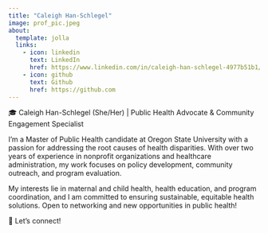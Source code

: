 ```yaml
---
title: "Caleigh Han-Schlegel"
image: prof_pic.jpeg
about:
  template: jolla
  links:
    - icon: linkedin
      text: LinkedIn
      href: https://www.linkedin.com/in/caleigh-han-schlegel-4977b51b1/
    - icon: github
      text: Github
      href: https://github.com
---
```


🎓 Caleigh Han-Schlegel (She/Her) | Public Health Advocate & Community Engagement Specialist

I’m a Master of Public Health candidate at Oregon State University with a passion for addressing the root causes of health disparities. With over two years of experience in nonprofit organizations and healthcare administration, my work focuses on policy development, community outreach, and program evaluation.

My interests lie in maternal and child health, health education, and program coordination, and I am committed to ensuring sustainable, equitable health solutions. Open to networking and new opportunities in public health!

📩 Let’s connect!
